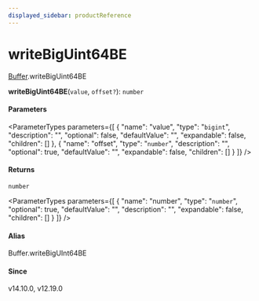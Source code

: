 ```yaml
---
displayed_sidebar: productReference
---
```



# writeBigUint64BE

[Buffer](../../interfaces/Buffer.mdx).writeBigUint64BE

**writeBigUint64BE**(`value`, `offset?`): `number`

#### Parameters

<ParameterTypes parameters={[
  {
    "name": "value",
    "type": "`bigint`",
    "description": "",
    "optional": false,
    "defaultValue": "",
    "expandable": false,
    "children": []
  },
  {
    "name": "offset",
    "type": "`number`",
    "description": "",
    "optional": true,
    "defaultValue": "",
    "expandable": false,
    "children": []
  }
]} />

#### Returns

`number`

<ParameterTypes parameters={[
  {
    "name": "number",
    "type": "`number`",
    "optional": true,
    "defaultValue": "",
    "description": "",
    "expandable": false,
    "children": []
  }
]} />

#### Alias

Buffer.writeBigUInt64BE

#### Since

v14.10.0, v12.19.0

